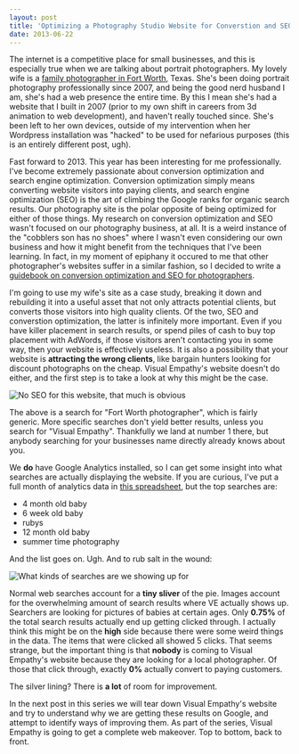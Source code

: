 ```yaml
---
layout: post
title: 'Optimizing a Photography Studio Website for Converstion and SEO: The Analysis'
date: 2013-06-22
---
```


The internet is a competitive place for small businesses, and this is especially
true when we are talking about portrait photographers. My lovely wife is a
[family photographer in Fort Worth](https://visualempathy.com), Texas. She's been
doing portrait photography professionally since 2007, and being the good nerd
husband I am, she's had a web presence the entire time. By this I mean she's had
a website that I built in 2007 (prior to my own shift in careers from 3d
animation to web development), and haven't really touched since. She's been
left to her own devices, outside of my intervention when her Wordpress
installation was "hacked" to be used for nefarious purposes (this is an entirely
different post, ugh).

Fast forward to 2013. This year has been interesting for me professionally. I've
become extremely passionate about conversion optimization and search engine
optimization. Conversion optimization simply means converting website visitors
into paying clients, and search engine optimization (SEO) is the art of climbing
the Google ranks for organic search results. Our photography site is the polar
opposite of being optimized for either of those things.
My research on conversion optimization and SEO wasn't focused on our photography
business, at all. It is a weird instance of the "cobblers son has no shoes"
where I wasn't even considering our own business and how it might benefit from
the techniques that I've been learning. In fact, in my moment of epiphany it
occured to me that other photographer's websites suffer in a similar fashion, so
I decided to write a [guidebook on conversion optimization and SEO for
photographers](https://studioigniter.com).

I'm going to use my wife's site as a case study, breaking it down and rebuilding
it into a useful asset that not only attracts potential clients, but converts
those visitors into high quality clients. Of the two, SEO and converstion
optimization, the latter is infinitely more important. Even if you have killer
placement in search results, or spend piles of cash to buy top placement with
AdWords, if those visitors aren't contacting you in some way, then your website
is effectively useless. It is also a possibility that your website is
**attracting the wrong clients**, like bargain hunters looking for discount
photographs on the cheap. Visual Empathy's website doesn't do either, and the
first step is to take a look at why this might be the case.

![No SEO for this website, that much is
obvious](/images/search_fort_worth_photographer.png)

The above is a search for "Fort Worth photographer", which is fairly generic.
More specific searches don't yield better results, unless you search for "Visual
Empathy". Thankfully we land at number 1 there, but anybody searching for your
businesses name directly already knows about you.

We **do** have Google Analytics installed, so I can get some insight into what
searches are actually displaying the website. If you are curious, I've put a
full month of analytics data in [this
spreadsheet](https://docs.google.com/spreadsheet/ccc?key=0AhmOjcD8YdT6dHQtS29vSW8tb1Bwb1hBd3AzZHM4LUE&usp=sharing),
but the top searches are:

- 4 month old baby
- 6 week old baby
- rubys
- 12 month old baby
- summer time photography

And the list goes on. Ugh. And to rub salt in the wound:

![What kinds of searches are we showing up
for](https://docs.google.com/spreadsheet/oimg?key=0AhmOjcD8YdT6dHQtS29vSW8tb1Bwb1hBd3AzZHM4LUE&oid=3&zx=lohft0ss9c73)

Normal web searches account for a **tiny sliver** of the pie. Images account for
the overwhelming amount of search results where VE actually shows up.
Searchers are looking for pictures of babies at certain ages. Only **0.75%** of the
total search results actually end up getting clicked through. I actually think
this might be on the **high** side because there were some weird things in the
data. The items that were clicked all showed 5 clicks. That seems strange, but
the important thing is that **nobody** is coming to Visual Empathy's website
because they are looking for a local photographer. Of those that
click through, exactly **0%** actually convert to paying customers.

The silver lining? There is **a lot** of room for improvement.

In the next post in this series we will tear down Visual Empathy's website and
try to understand why we are getting these results on Google, and attempt to
identify ways of improving them. As part of the series, Visual Empathy is going
to get a complete web makeover. Top to bottom, back to front.
